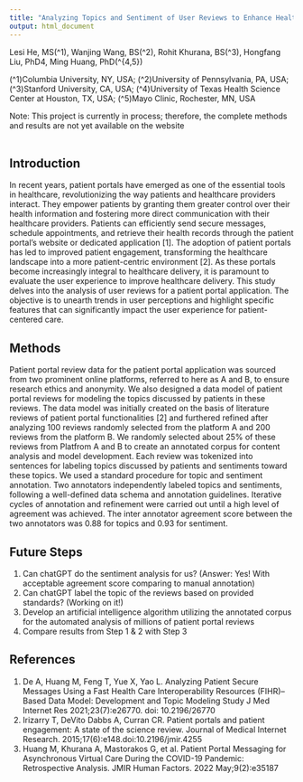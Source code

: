 ```yaml
---
title: "Analyzing Topics and Sentiment of User Reviews to Enhance Healthcare Delivery through and Patient Experience on Patient Portals: A Case Study"
output: html_document
---
```

Lesi He, MS\(^1\), Wanjing Wang, BS\(^2\), Rohit Khurana, BS\(^3\), Hongfang Liu, PhD4, Ming Huang, PhD\(^{4,5}\) \

\(^1\)Columbia University, NY, USA; \(^2\)University of Pennsylvania, PA, USA; \(^3\)Stanford University, CA, USA; \(^4\)University of Texas Health Science Center at Houston, TX, USA; \(^5\)Mayo Clinic, Rochester, MN, USA \

Note: This project is currently in process; therefore, the complete methods and results are not yet available on the website  \
 \

## Introduction
In recent years, patient portals have emerged as one of the essential tools in healthcare, revolutionizing the way patients and healthcare providers interact. They empower patients by granting them greater control over their health information and fostering more direct communication with their healthcare providers. Patients can efficiently send secure messages, schedule appointments, and retrieve their health records through the patient portal's website or dedicated application [1]. The adoption of patient portals has led to improved patient engagement, transforming the healthcare landscape into a more patient-centric environment [2]. As these portals become increasingly integral to healthcare delivery, it is paramount to evaluate the user experience to improve healthcare delivery. This study delves into the analysis of user reviews for a patient portal application. The objective is to unearth trends in user perceptions and highlight specific features that can significantly impact the user experience for patient-centered care.

## Methods
Patient portal review data for the patient portal application was sourced from two prominent online platforms, referred to here as A and B, to ensure research ethics and anonymity. We also designed a data model of patient portal reviews for modeling the topics discussed by patients in these reviews. The data model was initially created on the basis of literature reviews of patient portal functionalities [2] and furthered refined after analyzing 100 reviews randomly selected from the platform A and 200 reviews from the platform B. We randomly selected about 25% of these reviews from Platfrom A and B to create an annotated corpus for content analysis and model development. Each review was tokenized into sentences for labeling topics discussed by patients and sentiments toward these topics. We used a standard procedure for topic and sentiment annotation. Two annotators independently labeled topics and sentiments, following a well-defined data schema and annotation guidelines. Iterative cycles of annotation and refinement were carried out until a high level of agreement was achieved. The inter annotator agreement score between the two annotators was 0.88 for topics and 0.93 for sentiment. 

## Future Steps
1. Can chatGPT do the sentiment analysis for us? (Answer: Yes! With acceptable agreement score comparing to manual annotation) \
2. Can chatGPT label the topic of the reviews based on provided standards? (Working on it!) \
3. Develop an artificial intelligence algorithm utilizing the annotated corpus for the automated analysis of millions of patient portal reviews
4. Compare results from Step 1 & 2 with Step 3

## References
1. De A, Huang M, Feng T, Yue X, Yao L. Analyzing Patient Secure Messages Using a Fast Health Care Interoperability Resources (FIHR)–Based Data Model: Development and Topic Modeling Study
J Med Internet Res 2021;23(7):e26770. doi: 10.2196/26770
2. Irizarry T, DeVito Dabbs A, Curran CR. Patient portals and patient engagement: A state of the science review. Journal of Medical Internet Research. 2015;17(6):e148.doi:10.2196/jmir.4255
3. Huang M, Khurana A, Mastorakos G, et al. Patient Portal Messaging for Asynchronous Virtual Care During the COVID-19 Pandemic: Retrospective Analysis. JMIR Human Factors. 2022 May;9(2):e35187



